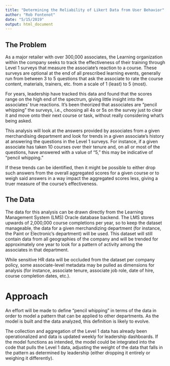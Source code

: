 ```yaml
---
title: "Determining the Reliability of Likert Data from User Behavior"
author: "Rob Fontenot"
date: "5/15/2019"
output: html_document
---
```


## The Problem

As a major retailer with over 300,000 associates, the Learning organization within the company seeks to track the effectiveness of their training through Level 1 surveys that measure the associate's reaction to a course. These surveys are optional at the end of all prescribed learning events, generally run from between 3 to 5 questions that ask the associate to rate the course content, materials, trainers, etc. from a scale of 1 (least) to 5 (most). 

For years, leadership have tracked this data and found that the scores range on the high end of the spectrum, giving little insight into the associates' true reactions. It's been theorized that associates are "pencil whipping" the surveys, i.e., choosing all 4s or 5s on the survey just to clear it and move onto their next course or task, without really considering what's being asked. 

This analysis will look at the answers provided by associates from a given merchandising department and look for trends in a given associate's history at answering the questions in the Level 1 surveys. For instance, if a given associate has taken 10 courses over their tenure and, on all or most of the questions, have answered with a value of "5," this may be indicative of "pencil whipping." 

If these trends can be identified, then it might be possible to either drop such answers from the overall aggregated scores for a given course or to weigh said answers in a way impact the aggregated scores less, giving a truer measure of the course's effectiveness.

## The Data

The data for this analysis can be drawn directly from the Learning Management System (LMS) Oracle database backend. The LMS stores upwards of 2,000,000 course completions per year, so to keep the dataset manageable, the data for a given merchandizing department (for instance, the Paint or Electronic's department) will be used. This dataset will still contain data from all geographies of the company and will be trended for approximately one year to look for a pattern of activity among the associates in that department. 

While sensitive HR data will be occluded from the dataset per company policy, some associate-level metadata may be pulled as dimensions for analysis (for instance, associate tenure, associate job role, date of hire, course completion dates, etc.). 

# Approach

An effort will be made to define "pencil whipping" in terms of the data in order to model a pattern that can be applied to other departments. As the model is built and the data analyzed, this definition is likely to evolve. 

The collection and aggregation of the Level 1 data has already been operationalized and data is updated weekly for leadership dashboards. If the model functions as intended, the model could be integrated into the code that pulls the Level 1 data, adjusting the weight of the data that falls in the pattern as determined by leadership (either dropping it entirely or weighing it differently). 